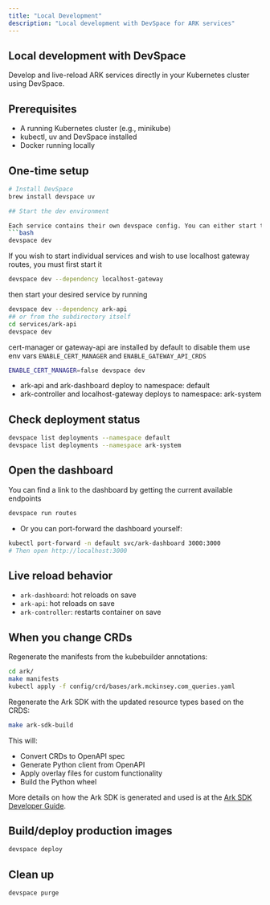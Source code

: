 ```yaml
---
title: "Local Development"
description: "Local development with DevSpace for ARK services"
---
```


## Local development with DevSpace

Develop and live-reload ARK services directly in your Kubernetes cluster using DevSpace.

## Prerequisites
- A running Kubernetes cluster (e.g., minikube)
- kubectl, uv and DevSpace installed
- Docker running locally

## One-time setup
```bash
# Install DevSpace
brew install devspace uv

## Start the dev environment

Each service contains their own devspace config. You can either start the entire project by doing
```bash
devspace dev
```


If you wish to start individual services and wish to use localhost gateway routes, you must first start it

```bash
devspace dev --dependency localhost-gateway
```

then start your desired service by running
```bash
devspace dev --dependency ark-api
## or from the subdirectory itself
cd services/ark-api
devspace dev
```

cert-manager or gateway-api are installed by default to disable them use env vars `ENABLE_CERT_MANAGER` and `ENABLE_GATEWAY_API_CRDS`

```bash
ENABLE_CERT_MANAGER=false devspace dev
```

- ark-api and ark-dashboard deploy to namespace: default
- ark-controller and localhost-gateway deploys to namespace: ark-system

## Check deployment status
```bash
devspace list deployments --namespace default
devspace list deployments --namespace ark-system
```

## Open the dashboard

You can find a link to the dashboard by getting the current available endpoints

```bash
devspace run routes
```

- Or you can port-forward the dashboard yourself:
```bash
kubectl port-forward -n default svc/ark-dashboard 3000:3000
# Then open http://localhost:3000
```

## Live reload behavior
- `ark-dashboard`: hot reloads on save
- `ark-api`: hot reloads on save  
- `ark-controller`: restarts container on save

## When you change CRDs

Regenerate the manifests from the kubebuilder annotations:

```bash
cd ark/
make manifests
kubectl apply -f config/crd/bases/ark.mckinsey.com_queries.yaml
```

Regenerate the Ark SDK with the updated resource types based on the CRDS:

```bash
make ark-sdk-build
```

This will:
- Convert CRDs to OpenAPI spec
- Generate Python client from OpenAPI
- Apply overlay files for custom functionality
- Build the Python wheel

More details on how the Ark SDK is generated and used is at the [Ark SDK Developer Guide](/developer-guide/ark-sdk).

## Build/deploy production images
```bash
devspace deploy
```

## Clean up
```bash
devspace purge
```
